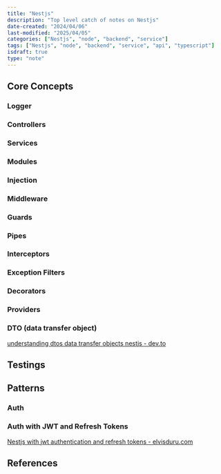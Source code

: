 ```yaml
---
title: "Nestjs"
description: "Top level catch of notes on Nestjs"
date-created: "2024/04/06"
last-modified: "2025/04/05"
categories: ["Nestjs", "node", "backend", "service"]
tags: ["Nestjs", "node", "backend", "service", "api", "typescript"]
isdraft: true
type: "note"
---
```


## Core Concepts 

### Logger

### Controllers

### Services

### Modules

### Injection

### Middleware

### Guards

### Pipes

### Interceptors

### Exception Filters

### Decorators

### Providers

### DTO (data transfer object)

[understanding dtos data transfer objects nestjs - dev.to](https://dev.to/abhivyaktii/understanding-dtos-data-transfer-objects-in-nestjs-52pb)

## Testings

## Patterns 

### Auth 

### Auth with JWT and Refresh Tokens 

[Nestjs with jwt authentication and refresh tokens - elvisduru.com](https://www.elvisduru.com/blog/nestjs-jwt-authentication-refresh-token)

## References
